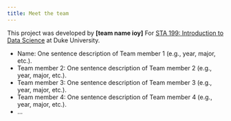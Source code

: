 ```yaml
---
title: Meet the team
---
```



This project was developed by **\[team name ioy\]** For [STA 199: Introduction to Data Science](https://sta199-f24.github.io/) at Duke University.


-   Name: One sentence description of Team member 1 (e.g., year, major, etc.). 
-   Team member 2: One sentence description of Team member 2 (e.g., year, major, etc.).
-   Team member 3: One sentence description of Team member 3 (e.g., year, major, etc.).
-   Team member 4: One sentence description of Team member 4 (e.g., year, major, etc.).
-   ...
